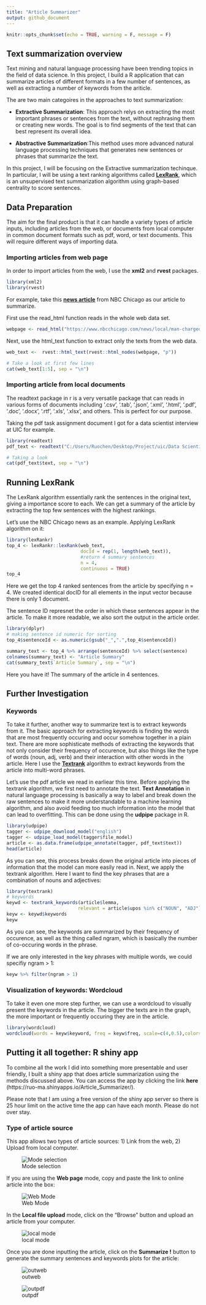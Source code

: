 ---
title: "Article Summarizer"
output: github_document
---

```{r setup, include=FALSE}
knitr::opts_chunk$set(echo = TRUE, warning = F, message = F)
```

## Text summarization overview

Text mining and natural language processing have been trending topics in the field of data science. In this project, I build a R application that can summarize articles of different formats in a few number of sentences, as well as extracting a number of keywords from the ariticle.

The are two main categoires in the approaches to text summarization:  

* **Extractive Summarization**: This approach relys on extracting the most important phrases or sentences from the text, without rephrasing them or creating new words. The goal is to find segments of the text that can best represent its overall idea.
    
* **Abstractive Summarization**:This method uses more advanced natural language processing techniques that generates new sentences or phrases that summarize the text.  
    
In this project, I will be focusing on the Extractive summarization techinque. In particular, I will be using a text ranking algorithms called [**LexRank**](https://www.cs.cmu.edu/afs/cs/project/jair/pub/volume22/erkan04a-html/erkan04a.html), which is an unsupervised text summarization algorithm using graph-based centrality to score sentences.

## Data Preparation  

The aim for the final product is that it can handle a variety types of article inputs, including articles from the web, or documents from local computer in common document formats such as pdf, word, or text documents. This will require different ways of importing data.  

### Importing articles from web page  

In order to import articles from the web, I use the **xml2** and **rvest** packages. 

```{r}
library(xml2)
library(rvest)
```  

For example, take this [**news article**](https://www.nbcchicago.com/news/local/man-charged-in-shooting-on-cta-blue-line-train-near-uic/2214257/) from NBC Chicago as our article to summarize.  

First use the read_html function reads in the whole web data set.  

```{r}
webpage <- read_html("https://www.nbcchicago.com/news/local/man-charged-in-shooting-on-cta-blue-line-train-near-uic/2214257/")
```  

Next, use the html_text function to extract only the texts from the web data.  

```{r}
web_text <-  rvest::html_text(rvest::html_nodes(webpage, "p"))

# Take a look at first few lines
cat(web_text[1:5], sep = "\n")
```  

### Importing article from local documents  

The readtext package in r is a very versatile package that can reads in various forms of documents including '.csv', '.tab', '.json', '.xml', '.html', '.pdf', '.doc', '.docx', '.rtf', '.xls', '.xlsx', and others. This is perfect for our purpose.  

Taking the pdf task assignment document I got for a data scientist interview at UIC for example.  

```{r}
library(readtext)
pdf_text <- readtext("C:/Users/Ruochen/Desktop/Project/uic/Data Scientist Technical Assignment.pdf")

# Taking a look
cat(pdf_text$text, sep = "\n")
```  

## Running LexRank  

The LexRank algorithm essentially rank the sentences in the original text, giving a importance score to each. We can get a summary of the article by extracting the top few sentences with the highest rankings.  

Let's use the NBC Chicago news as an example. Applying LexRank algorithm on it:  

```{r}
library(lexRankr)
top_4 <- lexRankr::lexRank(web_text,
                           docId = rep(1, length(web_text)),
                           #return 4 summary sentences
                           n = 4,
                           continuous = TRUE)
top_4
```  

Here we get the top 4 ranked sentences from the article by specifying n = 4. We created identical docID for all elements in the input vector because there is only 1 document.  

The sentence ID represnet the order in which these sentences appear in the article. To make it more readable, we also sort the output in the article order.  

```{r}
library(dplyr)
# making sentence id numeric for sorting
top_4$sentenceId <- as.numeric(gsub("_",".",top_4$sentenceId)) 

summary_text <- top_4 %>% arrange(sentenceId) %>% select(sentence)
colnames(summary_text) <- "Article Summary"
cat(summary_text$`Article Summary`, sep = "\n")
```  

Here you have it! The summary of the article in 4 sentences.  

## Further Investigation  

### Keywords  

To take it further, another way to summarize text is to extract keywords from it. The basic approach for extracting keywords is finding the words that are most frequently occuring and occur somehow together in a plain text. There are more sophisticate methods of extracting the keywords that not only consider their frequency of occurence, but also things like the type of words (noun, adj, verb) and their interaction with other words in the article. Here I use the [**Textrank**](https://cran.r-project.org/web/packages/textrank/vignettes/textrank.html) algorithm to extract keywords from the article into multi-word phrases.  

Let's use the pdf article we read in earliear this time. Before applying the textrank algorithm, we first need to annotate the text. **Text Annotation**  in natural language processing is basically a way to label and break down the raw sentences to make it more understandable to a machine learning algorithm, and also avoid feeding too much information into the model that can lead to overfitting. This can be done using the **udpipe** package in R.  

```{r}
library(udpipe)
tagger <- udpipe_download_model("english")
tagger <- udpipe_load_model(tagger$file_model)
article <- as.data.frame(udpipe_annotate(tagger, pdf_text$text))
head(article)
```  

As you can see, this process breaks down the original article into pieces of information that the model can more easily read in. Next, we apply the textrank algorithm. Here I want to find the key phrases that are a combination of nouns and adjectives:  


```{r}
library(textrank)
# keywords
keywd <- textrank_keywords(article$lemma,
                          relevant = article$upos %in% c("NOUN", "ADJ"), sep = " ")
keyw <- keywd$keywords
keyw
```  

As you can see, the keywords are summarized by their frequency of occurence, as well as the thing called ngram, which is basically the number of co-occuring words in the phrase.  

If we are only interested in the key phrases with multiple words, we could specifiy ngram > 1:  

```{r}
keyw %>% filter(ngram > 1)
```  

### Visualization of keywords: Wordcloud  

To take it even one more step further, we can use a wordcloud to visually present the keywords in the article. The bigger the texts are in the graph, the more important or frequently occuring they are in the article. 

```{r}
library(wordcloud)
wordcloud(words = keyw$keyword, freq = keyw$freq, scale=c(4,0.5),colors = brewer.pal(6, "Dark2"), max.words = 20, min.freq = 1)
```  




















## Putting it all together: R shiny app

To combine all the work I did into something more presentable and user friendly, I built a shiny app that does article summarization using the methods discussed above. You can access the app by clicking the link **here** (https://ruo-ma.shinyapps.io/Article_Summarizer/).  

Please note that I am using a free version of the shiny app server so there is 25 hour limit on the active time the app can have each month. Please do not over stay. 

### Type of article source  

This app allows two types of article sources: 1) Link from the web, 2) Upload from local computer.  

![Mode selection](C:/Users/Ruochen/Desktop/Project/uic/Text-summarization-master/Capture1.png)  

If you are using the **Web page** mode, copy and paste the link to online article into the box:  

![Web Mode](C:/Users/Ruochen/Desktop/Project/uic/Text-summarization-master/Capture1.5.png)  

In the **Local file upload** mode, click on the "Browse" button and upload an article from your computer.  

![local mode](C:/Users/Ruochen/Desktop/Project/uic/Text-summarization-master/Capture3.png) 

Once you are done inputting the article, click on the **Summarize !** button to generate the summary sentences and keywords plots for the article:  

![outweb](C:/Users/Ruochen/Desktop/Project/uic/Text-summarization-master/Capture2.png)

![outpdf](C:/Users/Ruochen/Desktop/Project/uic/Text-summarization-master/Capture4.png)




